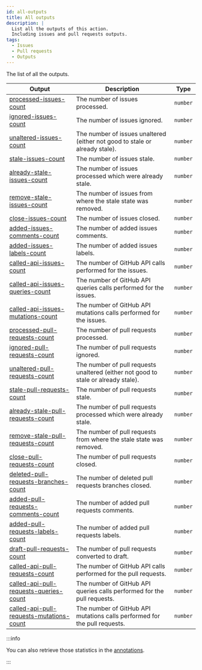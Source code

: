 ```yaml
---
id: all-outputs
title: All outputs
description: |
  List all the outputs of this action.
  Including issues and pull requests outputs.
tags:
  - Issues
  - Pull requests
  - Outputs
---
```


The list of all the outputs.

| Output                                                                                                            | Description                                                                        | Type     |
| ----------------------------------------------------------------------------------------------------------------- | ---------------------------------------------------------------------------------- | -------- |
| [processed-issues-count](issues/outputs/processed-issues-count-output)                                            | The number of issues processed.                                                    | `number` |
| [ignored-issues-count](issues/outputs/ignored-issues-count-output)                                                | The number of issues ignored.                                                      | `number` |
| [unaltered-issues-count](issues/outputs/unaltered-issues-count-output)                                            | The number of issues unaltered (either not good to stale or already stale).        | `number` |
| [stale-issues-count](issues/outputs/stale-issues-count-output)                                                    | The number of issues stale.                                                        | `number` |
| [already-stale-issues-count](issues/outputs/already-stale-issues-count-output)                                    | The number of issues processed which were already stale.                           | `number` |
| [remove-stale-issues-count](issues/outputs/remove-stale-issues-count-output)                                      | The number of issues from where the stale state was removed.                       | `number` |
| [close-issues-count](issues/outputs/close-issues-count-output)                                                    | The number of issues closed.                                                       | `number` |
| [added-issues-comments-count](issues/outputs/added-issues-comments-count-output)                                  | The number of added issues comments.                                               | `number` |
| [added-issues-labels-count](issues/outputs/added-issues-labels-count-output)                                      | The number of added issues labels.                                                 | `number` |
| [called-api-issues-count](issues/outputs/called-api-issues-count-output)                                          | The number of GitHub API calls performed for the issues.                           | `number` |
| [called-api-issues-queries-count](issues/outputs/called-api-issues-queries-count-output)                          | The number of GitHub API queries calls performed for the issues.                   | `number` |
| [called-api-issues-mutations-count](issues/outputs/called-api-issues-mutations-count-output)                      | The number of GitHub API mutations calls performed for the issues.                 | `number` |
| [processed-pull-requests-count](pull-requests/outputs/processed-pull-requests-count-output)                       | The number of pull requests processed.                                             | `number` |
| [ignored-pull-requests-count](pull-requests/outputs/ignored-pull-requests-count-output)                           | The number of pull requests ignored.                                               | `number` |
| [unaltered-pull-requests-count](pull-requests/outputs/unaltered-pull-requests-count-output)                       | The number of pull requests unaltered (either not good to stale or already stale). | `number` |
| [stale-pull-requests-count](pull-requests/outputs/stale-pull-requests-count-output)                               | The number of pull requests stale.                                                 | `number` |
| [already-stale-pull-requests-count](pull-requests/outputs/already-stale-pull-requests-count-output)               | The number of pull requests processed which were already stale.                    | `number` |
| [remove-stale-pull-requests-count](pull-requests/outputs/remove-stale-pull-requests-count-output)                 | The number of pull requests from where the stale state was removed.                | `number` |
| [close-pull-requests-count](pull-requests/outputs/close-pull-requests-count-output)                               | The number of pull requests closed.                                                | `number` |
| [deleted-pull-requests-branches-count](pull-requests/outputs/deleted-pull-requests-branches-count-output)         | The number of deleted pull requests branches closed.                               | `number` |
| [added-pull-requests-comments-count](pull-requests/outputs/added-pull-requests-comments-count-output)             | The number of added pull requests comments.                                        | `number` |
| [added-pull-requests-labels-count](pull-requests/outputs/added-pull-requests-labels-count-output)                 | The number of added pull requests labels.                                          | `number` |
| [draft-pull-requests-count](pull-requests/outputs/draft-pull-requests-count-output)                               | The number of pull requests converted to draft.                                    | `number` |
| [called-api-pull-requests-count](pull-requests/outputs/called-api-pull-requests-count-output)                     | The number of GitHub API calls performed for the pull requests.                    | `number` |
| [called-api-pull-requests-queries-count](pull-requests/outputs/called-api-pull-requests-queries-count-output)     | The number of GitHub API queries calls performed for the pull requests.            | `number` |
| [called-api-pull-requests-mutations-count](pull-requests/outputs/called-api-pull-requests-mutations-count-output) | The number of GitHub API mutations calls performed for the pull requests.          | `number` |

:::info

You can also retrieve those statistics in the [annotations](./annotations).

:::
